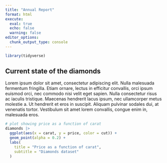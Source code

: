 ```yaml
---
title: "Annual Report"
format: html
execute:
  eval: true
  echo: false
  warning: false
editor_options: 
  chunk_output_type: console
---
```


```r
library(tidyverse)
```

## Current state of the diamonds

Lorem ipsum dolor sit amet, consectetur adipiscing elit. Nulla malesuada fermentum fringilla. Etiam ornare, lectus in efficitur convallis, orci ipsum euismod orci, nec commodo nisi velit eget sapien. Nulla consectetur risus ac iaculis tristique. Maecenas hendrerit lacus ipsum, nec ullamcorper metus molestie a. Ut hendrerit et eros in suscipit. Aliquam pulvinar sodales dui, at venenatis tortor. Vestibulum sit amet lorem convallis, congue enim in, malesuada eros.

```r
# plot showing price as a function of carat
diamonds |> 
  ggplot(aes(x = carat, y = price, color = cut)) +
  geom_point(alpha = 0.2) +
  labs(
    title = "Price as a function of carat",
    subtitle = "Diamonds dataset"
  )
```
